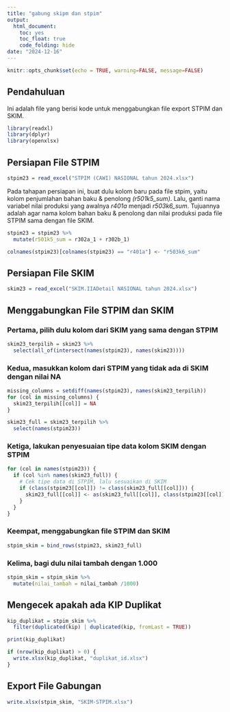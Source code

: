 ```yaml
---
title: "gabung skipm dan stpim"
output: 
  html_document:
    toc: yes
    toc_float: true
    code_folding: hide
date: "2024-12-16"
---
```


```r
knitr::opts_chunk$set(echo = TRUE, warning=FALSE, message=FALSE)
```

## Pendahuluan

Ini adalah file yang berisi kode untuk menggabungkan file export STPIM dan SKIM.

```r
library(readxl)
library(dplyr)
library(openxlsx)
```

## Persiapan File STPIM

```r
stpim23 = read_excel("STPIM (CAWI) NASIONAL tahun 2024.xlsx")
```

Pada tahapan persiapan ini, buat dulu kolom baru pada file stpim, yaitu kolom penjumlahan bahan baku & penolong *(r501k5_sum)*. Lalu, ganti nama variabel nilai produksi yang awalnya *r401a* menjadi *r503k6_sum*. Tujuannya adalah agar nama kolom bahan baku & penolong dan nilai produksi pada file STPIM sama dengan file SKIM.

```r
stpim23 = stpim23 %>%
  mutate(r501k5_sum = r302a_1 + r302b_1)

colnames(stpim23)[colnames(stpim23) == "r401a"] <- "r503k6_sum"
```

## Persiapan File SKIM

```r
skim23 = read_excel("SKIM.IIADetail NASIONAL tahun 2024.xlsx")
```

## Menggabungkan File STPIM dan SKIM

### Pertama, pilih dulu kolom dari SKIM yang sama dengan STPIM

```r
skim23_terpilih = skim23 %>%
  select(all_of(intersect(names(stpim23), names(skim23))))
```

### Kedua, masukkan kolom dari STPIM yang tidak ada di SKIM dengan nilai NA

```r
missing_columns = setdiff(names(stpim23), names(skim23_terpilih))
for (col in missing_columns) {
  skim23_terpilih[[col]] = NA
}

skim23_full = skim23_terpilih %>%
  select(names(stpim23))
```

### Ketiga, lakukan penyesuaian tipe data kolom SKIM dengan STPIM

```r
for (col in names(stpim23)) {
  if (col %in% names(skim23_full)) {
    # Cek tipe data di STPIM, lalu sesuaikan di SKIM
    if (class(stpim23[[col]]) != class(skim23_full[[col]])) {
      skim23_full[[col]] <- as(skim23_full[[col]], class(stpim23[[col]]))
    }
  }
}
```

### Keempat, menggabungkan file STPIM dan SKIM

```r
stpim_skim = bind_rows(stpim23, skim23_full)
```

### Kelima, bagi dulu nilai tambah dengan 1.000

```r
stpim_skim = stpim_skim %>%
  mutate(nilai_tambah = nilai_tambah /1000)
```

## Mengecek apakah ada KIP Duplikat

```r
kip_duplikat = stpim_skim %>%
  filter(duplicated(kip) | duplicated(kip, fromLast = TRUE))

print(kip_duplikat)
```
```r
if (nrow(kip_duplikat) > 0) {
  write.xlsx(kip_duplikat, "duplikat_id.xlsx")
}
```

## Export File Gabungan

```r
write.xlsx(stpim_skim, "SKIM-STPIM.xlsx")
```

